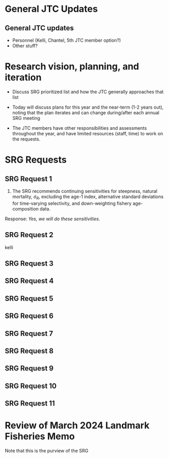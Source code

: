 # General JTC Updates

## General JTC updates

- Personnel (Kelli, Chantel, 5th JTC member option?)
- Other stuff?

# Research vision, planning, and iteration

- Discuss SRG prioritized list and how the JTC generally approaches that list

- Today will discuss plans for this year and the near-term (1-2 years out), noting that the plan iterates and can change during/after each annual SRG meeting

- The JTC members have other responsibilities and assessments throughout the year, and have limited resources (staff, time) to work on the requests.

# SRG Requests

## SRG Request 1

1. The SRG recommends continuing sensitivities for steepness, natural mortality, $\sigma_R$,
excluding the age-1 index, alternative standard deviations for time-varying selectivity, and down-weighting fishery age-composition data.

Response: *Yes, we will do these sensitivities.*

## SRG Request 2

kelli

## SRG Request 3

## SRG Request 4

## SRG Request 5

## SRG Request 6

## SRG Request 7

## SRG Request 8

## SRG Request 9

## SRG Request 10

## SRG Request 11

# Review of March 2024 Landmark Fisheries Memo

Note that this is the purview of the SRG

